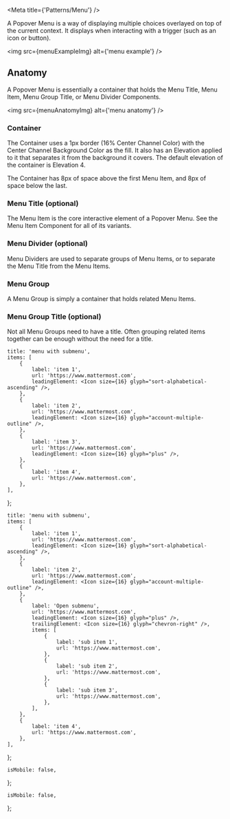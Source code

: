

<Meta title={'Patterns/Menu'} />

<Title>Popover Menu</Title>

<Subtitle>
    A Popover Menu is a way of displaying multiple choices overlayed on top of the current context.
    It displays when interacting with a trigger (such as an icon or button).
</Subtitle>

<img src={menuExampleImg} alt={'menu example'} />

## Anatomy

A Popover Menu is essentially a container that holds the Menu Title, Menu Item, Menu Group Title, or Menu Divider Components.

<img src={menuAnatomyImg} alt={'menu anatomy'} />

### Container

The Container uses a 1px border (16% Center Channel Color) with the Center Channel Background Color as the fill.
It also has an Elevation applied to it that separates it from the background it covers. The default elevation of the container is Elevation 4.

The Container has 8px of space above the first Menu Item, and 8px of space below the last.

### Menu Title (optional)

The Menu Item is the core interactive element of a Popover Menu. See the Menu Item Component for all of its variants.

### Menu Divider (optional)

Menu Dividers are used to separate groups of Menu Items, or to separate the Menu Title from the Menu Items.

### Menu Group

A Menu Group is simply a container that holds related Menu Items.

### Menu Group Title (optional)

Not all Menu Groups need to have a title. Often grouping related items together can be enough without the need for a title.

    title: 'menu with submenu',
    items: [
        {
            label: 'item 1',
            url: 'https://www.mattermost.com',
            leadingElement: <Icon size={16} glyph="sort-alphabetical-ascending" />,
        },
        {
            label: 'item 2',
            url: 'https://www.mattermost.com',
            leadingElement: <Icon size={16} glyph="account-multiple-outline" />,
        },
        {
            label: 'item 3',
            url: 'https://www.mattermost.com',
            leadingElement: <Icon size={16} glyph="plus" />,
        },
        {
            label: 'item 4',
            url: 'https://www.mattermost.com',
        },
    ],
};

    title: 'menu with submenu',
    items: [
        {
            label: 'item 1',
            url: 'https://www.mattermost.com',
            leadingElement: <Icon size={16} glyph="sort-alphabetical-ascending" />,
        },
        {
            label: 'item 2',
            url: 'https://www.mattermost.com',
            leadingElement: <Icon size={16} glyph="account-multiple-outline" />,
        },
        {
            label: 'Open submenu',
            url: 'https://www.mattermost.com',
            leadingElement: <Icon size={16} glyph="plus" />,
            trailingElement: <Icon size={16} glyph="chevron-right" />,
            items: [
                {
                    label: 'sub item 1',
                    url: 'https://www.mattermost.com',
                },
                {
                    label: 'sub item 2',
                    url: 'https://www.mattermost.com',
                },
                {
                    label: 'sub item 3',
                    url: 'https://www.mattermost.com',
                },
            ],
        },
        {
            label: 'item 4',
            url: 'https://www.mattermost.com',
        },
    ],
};

    isMobile: false,
};

    isMobile: false,
};

<Canvas hidden>
    <Story name="default" args={menuArgs}>
        {(args) => {
            const triggerReference = useRef(null);
            const [isVisible, setIsVisible] = useState(false);
            return (
                <>
                    <IconButton
                        ref={triggerReference}
                        icon={'menu'}
                        toggled={isVisible}
                        onClick={() => setIsVisible(!isVisible)}
                    />
                    <Menu
                        data={menuData}
                        title={'Default'}
                        isVisible={isVisible}
                        isMobile={args.isMobile}
                        trigger={triggerReference}
                        onClickAway={() => setIsVisible(false)}
                    />
                </>
            );
        }}
    </Story>
    <Story name="with submenu" args={menuArgs}>
        {(args) => {
            const triggerReference = useRef(null);
            const [isVisible, setIsVisible] = useState(false);
            return (
                <>
                    <IconButton
                        ref={triggerReference}
                        icon={'menu'}
                        toggled={isVisible}
                        onClick={() => setIsVisible(!isVisible)}
                    />
                    <Menu
                        data={subMenuData}
                        title={'With Submenu'}
                        isVisible={isVisible}
                        trigger={triggerReference}
                        isMobile={args.isMobile}
                        onClickAway={() => setIsVisible(false)}
                    />
                </>
            );
        }}
    </Story>
</Canvas>
